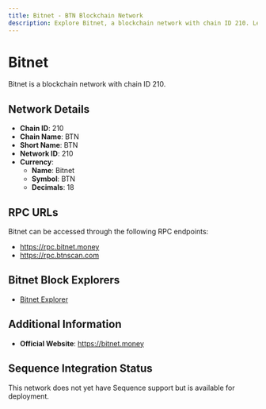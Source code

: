 ```yaml
--- 
title: Bitnet - BTN Blockchain Network
description: Explore Bitnet, a blockchain network with chain ID 210. Learn about its native currency, Bitnet, and how to interact with the network.
---
```


# Bitnet

Bitnet is a blockchain network with chain ID 210.

## Network Details

- **Chain ID**: 210
- **Chain Name**: BTN
- **Short Name**: BTN
- **Network ID**: 210
- **Currency**: 
  - **Name**: Bitnet
  - **Symbol**: BTN
  - **Decimals**: 18

## RPC URLs

Bitnet can be accessed through the following RPC endpoints:

- https://rpc.bitnet.money
- https://rpc.btnscan.com

## Bitnet Block Explorers

- [Bitnet Explorer](https://btnscan.com)

## Additional Information

- **Official Website**: https://bitnet.money

## Sequence Integration Status

This network does not yet have Sequence support but is available for deployment.
